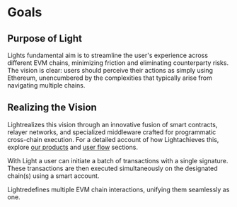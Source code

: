 # Goals

## Purpose of Light

Lights fundamental aim is to streamline the user's experience across different EVM chains, minimizing friction and eliminating counterparty risks.
The vision is clear: users should perceive their actions as simply using Ethereum, unencumbered by the complexities that typically arise from navigating multiple chains.

## Realizing the Vision

Lightrealizes this vision through an innovative fusion of smart contracts, relayer networks, and specialized middleware crafted for programmatic cross-chain execution.
For a detailed account of how Lightachieves this, explore [our products](/introduction/products) and [user flow](/introduction/user-flow) sections.

With Light a user can initiate a batch of transactions with a single signature. These transactions are then executed simultaneously on the designated chain(s) using a smart account.

Lightredefines multiple EVM chain interactions, unifying them seamlessly as one.
